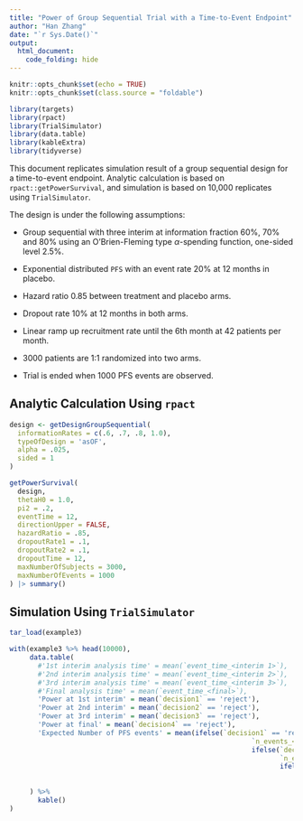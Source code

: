 ```yaml
---
title: "Power of Group Sequential Trial with a Time-to-Event Endpoint"
author: "Han Zhang"
date: "`r Sys.Date()`"
output: 
  html_document: 
    code_folding: hide
---
```


```r
knitr::opts_chunk$set(echo = TRUE)
knitr::opts_chunk$set(class.source = "foldable")
```

```r
library(targets)
library(rpact)
library(TrialSimulator)
library(data.table)
library(kableExtra)
library(tidyverse)
```

This document replicates simulation result of a group sequential design for a time-to-event endpoint. Analytic calculation is based on `rpact::getPowerSurvival`, and simulation is based on 10,000 replicates using `TrialSimulator`. 

The design is under the following assumptions: 

- Group sequential with three interim at information fraction 60%, 70% and 80% using an O'Brien-Fleming type $\alpha$-spending function, one-sided level 2.5%. 

- Exponential distributed `PFS` with an event rate 20% at 12 months in placebo. 

- Hazard ratio 0.85 between treatment and placebo arms. 

- Dropout rate 10% at 12 months in both arms. 

- Linear ramp up recruitment rate until the 6th month at 42 patients per month. 

- 3000 patients are 1:1 randomized into two arms. 

- Trial is ended when 1000 PFS events are observed. 

## Analytic Calculation Using `rpact`

```r

design <- getDesignGroupSequential(
  informationRates = c(.6, .7, .8, 1.0),
  typeOfDesign = 'asOF', 
  alpha = .025, 
  sided = 1
)

getPowerSurvival(
  design, 
  thetaH0 = 1.0, 
  pi2 = .2, 
  eventTime = 12, 
  directionUpper = FALSE,
  hazardRatio = .85, 
  dropoutRate1 = .1, 
  dropoutRate2 = .1, 
  dropoutTime = 12, 
  maxNumberOfSubjects = 3000, 
  maxNumberOfEvents = 1000 
) |> summary()
```

## Simulation Using `TrialSimulator`

```r
tar_load(example3)

with(example3 %>% head(10000), 
     data.table(
       #'1st interim analysis time' = mean(`event_time_<interim 1>`), 
       #'2nd interim analysis time' = mean(`event_time_<interim 2>`), 
       #'3rd interim analysis time' = mean(`event_time_<interim 3>`), 
       #'Final analysis time' = mean(`event_time_<final>`), 
       'Power at 1st interim' = mean(`decision1` == 'reject'), 
       'Power at 2nd interim' = mean(`decision2` == 'reject'), 
       'Power at 3rd interim' = mean(`decision3` == 'reject'), 
       'Power at final' = mean(`decision4` == 'reject'),
       'Expected Number of PFS events' = mean(ifelse(`decision1` == 'reject', 
                                                            `n_events_<interim 1>_<pfs>`,  
                                                            ifelse(`decision2` == 'reject', 
                                                                   `n_events_<interim 2>_<pfs>`, 
                                                                   ifelse(`decision3` == 'reject', 
                                                                          `n_events_<interim 3>_<pfs>`, 
                                                                          `n_events_<final>_<pfs>`))))
     ) %>% 
       kable()
)

```

